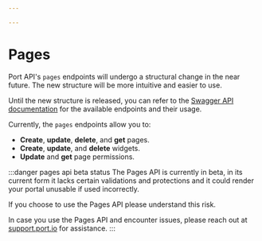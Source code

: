 ```yaml
---

---
```


# Pages

Port API's `pages` endpoints will undergo a structural change in the near future. The new structure will be more intuitive and easier to use.

Until the new structure is released, you can refer to the [Swagger API documentation](https://api.port.io/swagger/#Pages) for the available endpoints and their usage.

Currently, the `pages` endpoints allow you to:

- **Create**, **update**, **delete**, and **get** pages.
- **Create**, **update**, and **delete** widgets.
- **Update** and **get** page permissions.

:::danger pages api beta status
The Pages API is currently in beta, in its current form it lacks certain validations and protections and it could render your portal unusable if used incorrectly.

If you choose to use the Pages API please understand this risk.

In case you use the Pages API and encounter issues, please reach out at [support.port.io](http://support.port.io/) for assistance.
:::